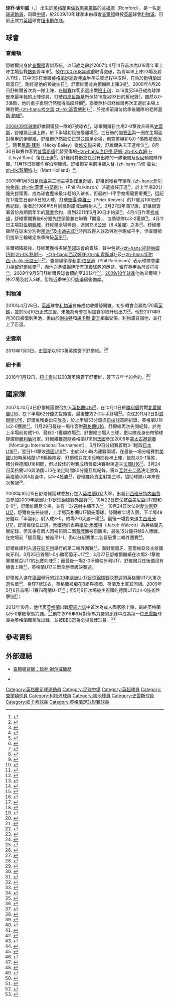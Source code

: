 {{noteTA|G1=足球|G2=EPL|G3=FAcup
|T=zh-hans:琼乔·谢尔威; zh-hk:莊祖·舒爾維;
|1=zh-hans:琼乔·谢尔威; zh-hk:莊祖·舒爾維;
|2=zh-hans:谢尔威; zh-hk:舒爾維;
|3=zh-hans:孔切斯基;zh-hk:高哲斯基;zh-tw:孔切斯基;
|4=zh-hans:克里斯·鲍威尔;zh-hk:基斯·鮑維;zh-tw:克里斯·鮑威爾;
}}
{{Infobox football biography
|                name = 琼乔·谢尔威<br />''Jonjo Shelvey''
|               image = Jonjo Shelvey England U21.jpg
|          image_size = 200
|            fullname = Jonjo Shelvey<ref name=Hugman>{{Hugman|25287|accessdate=24 March 2016}}</ref>
|          birth_date = {{birth date and age|1992|2|27|df=y}}<ref name=Hugman/>
|         birth_place = 英格蘭[[兰福德|兰福德]]
|              height = {{height|m=1.85}}<ref>{{cite web|url=http://www.premierleague.com/en-gb/players/profile.html/jonjo-shelvey|title=Premier League Player Profile Jonjo Shelvey|publisher=Premier League|accessdate=17 January 2015|archive-date=2016-04-13|archive-url=https://web.archive.org/web/20160413143555/http://www.premierleague.com/en-gb/players/profile.html/jonjo-shelvey|dead-url=yes}}</ref>
|         currentclub = [[纽卡斯尔联足球俱乐部|纽卡斯尔联]]
| clubnumber = 8
|            position = [[中場|中場]]
| youthyears1       = 2001–2002 |youthyears2 = 2002–2004|youthyears3 = 2004–2008
| youthclubs1       = [[阿森纳足球俱乐部|阿森纳]] |youthclubs2 = [[西汉姆联足球俱乐部|西汉姆联]] |youthclubs3 = [[查尔顿竞技足球俱乐部|查尔顿]]
|              years1 = 2008–2010
|              clubs1 = [[查尔顿竞技足球俱乐部|查尔顿]]
|               caps1 = 42
|              goals1 = 7
|              years2 = 2010–2013
|              clubs2 = [[利物浦足球俱乐部|利物浦]]
|               caps2 = 47
|              goals2 = 2
|              years3 = 2011
|              clubs3 = → [[黑池足球會|黑池]]
|               caps3 = 10
|              goals3 = 6
|              years4 = 2013–2016
|              clubs4 = [[斯旺西城足球俱乐部|斯旺西]]
|               caps4 = 79
|              goals4 = 10
|              years5 = 2016–
|              clubs5 = [[纽卡斯尔联足球俱乐部|纽卡斯尔联]]
|               caps5 = 118
|              goals5 = 12
|      nationalyears1 = 2007–2008
|      nationalyears2 = 2008–2009
|      nationalyears3 = 2009–2010
|      nationalyears4 = 2011–2013
|      nationalyears5 = 2012–
|       nationalteam1 = [[英格蘭16歲以下足球代表隊|英格蘭U16]]
|       nationalteam2 = [[英格蘭17歲以下足球代表隊|英格蘭U17]]
|       nationalteam3 = [[英格蘭19歲以下足球代表隊|英格蘭U19]]
|       nationalteam4 = [[英格蘭21歲以下足球代表隊|英格蘭U21]]
|       nationalteam5 = [[英格蘭國家足球隊|英格蘭]]
|       nationalcaps1 = 6
|      nationalgoals1 = 3
|       nationalcaps2 = 7
|       nationalcaps3 = 4
|       nationalcaps4 = 13
|       nationalcaps5 = 6
|      nationalgoals2 = 1
|      nationalgoals3 = 3
|      nationalgoals4 = 4
|      nationalgoals5 = 0
|            pcupdate = 2020年1月18日 
|            ntupdate = 2019年8月20日
}}
'''琼乔·谢尔威'''（{{lang-en|'''Jonjo Shelvey'''}}，{{bd|1992年|2月27日|catidx=Shelvey, Jonjo}}）出生於[[英格蘭|英格蘭]]東[[倫敦|倫敦]][[黑弗靈區|黑弗靈區]]的[[兰福德|兰福德]]（Romford），是一名[[足球|足球]][[運動員|運動員]]，司職[[中場|中場]]，於2009/10年球季末由母會[[查尔顿竞技足球俱乐部|查爾頓]]轉投[[英超|英超]]球會[[利物浦足球俱乐部|利物浦]]。目前正效力[[英超|英超]]球會[[纽卡斯尔联足球俱乐部|纽卡斯尔联]]。

== 球會 ==
=== 查爾頓 ===
舒維爾出身於[[查尔顿竞技足球俱乐部|查爾頓]]青訓系統，以15歲之齡於2007年4月14日首次為U18青年軍上陣主場迎戰[[托特纳姆热刺足球俱乐部|熱刺]]青年軍<small><ref>{{cite news
 |language     = en
 |title        = Youngsters make Spurs sweat
 |url          = http://www.cafc.co.uk/newsview.ink?nid=30709&newstype=m
 |publisher    = 查爾頓官網
 |date         = 2007-04-14
 |accessdate   = 2009-04-24
 |archive-date = 2007-09-07
 |archive-url  = https://web.archive.org/web/20070907053506/http://www.cafc.co.uk/newsview.ink?nid=30709&newstype=m
 |dead-url     = yes
}}</ref></small>。他在[[2007年至2008年英格蘭足球冠軍聯賽|2007/08年球季]]取得突破，為青年軍上陣23場及射入11球，其中9球在晉級[[英格蘭足總青年盃|英格蘭足總青年盃]]半準決賽進程中取得，在負於[[桑德兰足球俱乐部|新特蘭]]出局當日<small><ref>{{cite news
 |language   = en
 |title      = Youngsters suffer late cup heartbreak
 |url        = http://www.cafc.co.uk/newsview.ink?nid=32045&newstype=m
 |publisher  = 查爾頓官網
 |date       = 2008-02-27
 |accessdate = 2009-04-25
}}{{dead link|date=2018年1月 |bot=InternetArchiveBot |fix-attempted=yes }}</ref></small>，剛好是他的16歲生日<small><ref>{{cite news
 |language     = en
 |title        = Record-breaker Shelvey starts at Oakwell
 |url          = http://www.cafc.co.uk/newsview.ink?nid=32338&newstype=n
 |publisher    = 查爾頓官網
 |date         = 2008-04-26
 |accessdate   = 2009-04-25
 |archive-date = 2009-07-25
 |archive-url  = https://web.archive.org/web/20090725110401/http://www.cafc.co.uk/newsview.ink?nid=32338&newstype=n
 |dead-url     = yes
}}</ref></small>。舒爾維爾並為預備隊上陣3場<small><ref>{{cite news
 |language   = en
 |title      = The Future's Bright
 |url        = http://www.cafc.co.uk/newsview.ink?nid=32325
 |publisher  = 查爾頓官網
 |date       = 2008-04-25
 |accessdate = 2009-04-25
}}{{dead link|date=2018年1月 |bot=InternetArchiveBot |fix-attempted=yes }}</ref></small>。2008年4月26日舒維爾首次為一隊上陣，在[[英格蘭足球冠軍聯賽|聯賽]]作客正選出戰[[巴恩斯利足球俱乐部|班士利]]，以16歲另59日成為球隊歷來最年輕的上陣球員，打破由[[保罗·孔切斯基|高哲斯基]]所保持16歲另93日的舊紀錄<small><ref>{{cite news
 |language=en 
 |title=Record-breaker Shelvey starts at Oakwell 
 |url=http://www.cafc.co.uk/newsview.ink?nid=32338 
 |publisher=查爾頓官網 
 |date=2008-04-26 
 |accessdate=2009-04-25 
}}{{dead link|date=六月 2017 |bot=InternetArchiveBot }}</ref></small>，雖然以0-3落敗，他的處子表現仍然獲得高度評價<small><ref>{{cite news
 |language   = en
 |title      = Shelvey impresses in Oakwell reverse
 |url        = http://www.cafc.co.uk/newsview.ink?nid=32340
 |publisher  = 查爾頓官網
 |date       = 2008-04-26
 |accessdate = 2009-04-25
}}{{dead link|date=2018年1月 |bot=InternetArchiveBot |fix-attempted=yes }}</ref></small>。聯賽煞科日舒維爾再次正選於主場上陣對戰[[考文垂足球俱乐部|-{zh-hans:考文垂;zh-hk:高雲地利}-]]<small><ref>{{cite news
 |language    = en
 |title       = Cameo makes for perfect climax
 |url         = http://www.cafc.co.uk/newsview.ink?nid=32389&newstype=p
 |publisher   = 查爾頓官網
 |date        = 2008-05-02
 |accessdate  = 2009-04-25
 |deadurl     = yes
 |archiveurl  = https://web.archive.org/web/20080628022412/http://www.cafc.co.uk/newsview.ink?nid=32389
 |archivedate = 2008-06-28
}}</ref></small>，於完場前讓位給季後離隊的老將[[克里斯·鲍威尔|基斯·鮑維]]<small><ref>{{cite news
 |language   = en
 |title      = Shelvey impresses in Oakwell reverse
 |url        = http://www.cafc.co.uk/newsview.ink?nid=32340
 |publisher  = 查爾頓官網
 |date       = 2008-05-05
 |accessdate = 2009-04-25
}}{{dead link|date=2018年1月 |bot=InternetArchiveBot |fix-attempted=yes }}</ref></small>。

[[2008年至2009年英格蘭足球冠軍聯賽|2008/09年球季]]舒維爾獲發一隊的7號球衣<small><ref>{{cite news
 |language   = en
 |title      = Strength in numbers
 |url        = http://www.cafc.co.uk/newsview.ink?nid=32653&newstype=p
 |publisher  = 查爾頓官網
 |date       = 2008-08-06
 |accessdate = 2009-04-25
}}{{dead link|date=2018年1月 |bot=InternetArchiveBot |fix-attempted=yes }}</ref></small>，球季開鑼日主場2-0擊敗升班馬[[斯旺西城足球俱乐部|史雲斯]]，舒維爾正選上陣，於下半場初段被換離場<small><ref>{{cite news
 |language   = en
 |title      = Skipper leads way in opening day win
 |url        = http://www.cafc.co.uk/newsview.ink?nid=32680&newstype=m
 |publisher  = 查爾頓官網
 |date       = 2008-08-09
 |accessdate = 2009-04-25
}}{{dead link|date=2018年1月 |bot=InternetArchiveBot |fix-attempted=yes }}</ref></small>。三日後的[[英格蘭聯賽盃|聯賽盃]]第一圈在主場面對[[英格蘭足球甲級聯賽|英甲]]的[[约维尔足球俱乐部|伊奧維]]，舒維爾仍然擔任正選並踢足全場，但查爾頓卻以0-1落敗被淘汰<small><ref>{{cite news
 |language   = en
 |title      = Warne spins Addicks out
 |url        = http://www.cafc.co.uk/newsview.ink?nid=32700&newstype=m
 |publisher  = 查爾頓官網
 |date       = 2008-08-12
 |accessdate = 2009-04-25
}}{{dead link|date=2018年1月 |bot=InternetArchiveBot |fix-attempted=yes }}</ref></small>。隨著[[尼基·贝利|尼基·拜利]]（Nicky Bailey）從[[绍森德足球俱乐部|修安聯]]來投，舒維爾失去正選席位<small><ref>{{cite news
 |language   = en
 |title      = Bailey and Bouazza start against Hornets
 |url        = http://www.cafc.co.uk/newsview.ink?nid=32723&newstype=n
 |publisher  = 查爾頓官網
 |date       = 2008-08-16
 |accessdate = 2009-04-25
}}{{dead link|date=2018年1月 |bot=InternetArchiveBot |fix-attempted=yes }}</ref></small>。8月30日聯賽作客對[[普雷斯顿足球俱乐部|普雷斯頓]]代替受傷的[[洛伊德·萨姆|-{zh-hans:洛伊德·萨姆; zh-hk:森姆;}-]]（Lloyd Sam）復任正選<small><ref>{{cite news
 |language    = en
 |title       = Shelvey starts at Deepdale
 |url         = http://www.cafc.co.uk/newsview.ink?nid=32787&newstype=n
 |publisher   = 查爾頓官網
 |date        = 2008-08-30
 |accessdate  = 2009-04-25
 |deadurl     = yes
 |archiveurl  = https://web.archive.org/web/20080910190924/http://www.cafc.co.uk/newsview.ink?nid=32787
 |archivedate = 2008-09-10
}}</ref></small>。舒維爾其後擔任沒有出陣的一隊後備及返回預備隊作賽。11月15日聯賽作客[[伯明翰城足球俱乐部|伯明翰城]]，舒維爾完場前後補入替[[马修·霍兰|-{zh-hans:马修·霍兰; zh-hk:賀蘭特;}-]]（Matt Holland）<small><ref>{{cite news
 |language   = en
 |title      = Blues hit back for points
 |url        = http://www.cafc.co.uk/newsview.ink?nid=33233&newstype=m
 |publisher  = 查爾頓官網
 |date       = 2008-11-15
 |accessdate = 2009-04-25
}}{{dead link|date=2018年1月 |bot=InternetArchiveBot |fix-attempted=yes }}</ref></small>。
 
2009年1月3日[[英格蘭足總盃|足總盃]]第三圈主場對[[诺里奇城足球俱乐部|诺里奇城]]，舒維爾獲看守領隊[[菲尔·帕金森|-{zh-hans:菲尔·帕金森; zh-hk:菲爾·柏堅遜;}-]]（Phil Parkinson）派遣擔任正選<small><ref>{{cite news
 |language   = en
 |title      = Jonjo starts against Canaries; Yassin returns
 |url        = http://www.cafc.co.uk/newsview.ink?nid=33534&newstype=x
 |publisher  = 查爾頓官網
 |date       = 2009-01-03
 |accessdate = 2009-04-25
}}{{dead link|date=2018年1月 |bot=InternetArchiveBot |fix-attempted=yes }}</ref></small>，於上半場20分鐘先拔頭籌，成為球會歷來最年輕的入球者，但最終1-1平手完場需要重賽<small><ref>{{cite news
 |language   = en
 |title      = Jonjo makes history but replay required
 |url        = http://www.cafc.co.uk/newsview.ink?nid=33538&newstype=m
 |publisher  = 查爾頓官網
 |date       = 2009-01-03
 |accessdate = 2009-04-25
}}{{dead link|date=2018年1月 |bot=InternetArchiveBot |fix-attempted=yes }}</ref></small>，這記在17歲生日前55日的入球，打破[[彼得·李維士|彼得·李維士]]（Peter Reeves）的17歲另100日的舊紀錄，後者於1966年5月同樣對諾域治時射入<small><ref>{{cite news
 |language   = en
 |title      = Parkinson takes the positives
 |url        = http://www.cafc.co.uk/newsview.ink?nid=33539&newstype=n
 |publisher  = 查爾頓官網
 |date       = 2009-01-03
 |accessdate = 2009-04-25
}}{{dead link|date=2018年1月 |bot=InternetArchiveBot |fix-attempted=yes }}</ref></small>。2月27日年滿17歲，舒維爾簽署首份為期兩年半的[[職業|職業]]合約，直到2011年6月30日才約滿<small><ref>{{cite news
 |language   = en
 |title      = Jonjo's joy
 |url        = http://www.cafc.co.uk/newsview.ink?nid=33850&newstype=p
 |publisher  = 查爾頓官網
 |date       = 2009-02-27
 |accessdate = 2009-04-25
}}{{dead link|date=2018年1月 |bot=InternetArchiveBot |fix-attempted=yes }}</ref></small>。4月4日作客[[南安普顿足球俱乐部|修咸頓]]，舒維爾開賽後6分鐘先拔頭籌兼在聯賽「開齋」，協助球隊以3-2獲勝<small><ref>{{cite news
 |language   = en
 |title      = Midfielders seal success at Southampton
 |url        = http://www.cafc.co.uk/newsview.ink?nid=34059&newstype=m
 |publisher  = 查爾頓官網
 |date       = 2009-04-04
 |accessdate = 2009-04-25
}}{{dead link|date=2018年1月 |bot=InternetArchiveBot |fix-attempted=yes }}</ref></small>。4月11日主場對[[伯明翰城足球俱乐部|伯明翰城]]，舒維爾全場奔跑，達到13.6[[公里|公里]]（8.4[[英哩|英哩]]）之多<small><ref>{{cite news
 |language   = en
 |title      = Go, Go, Jonjo
 |url        = http://www.football-league.co.uk/page/News/ChampionshipNewsDetail/0,,10794~1636078,00.html
 |publisher  = [[英格蘭足球聯賽|英格蘭足球聯賽]]官網
 |date       = 2009-04-23
 |accessdate = 2009-04-25
}}{{Dead link|date=2018年6月 |bot=InternetArchiveBot |fix-attempted=no }}</ref></small>。舒維爾雖然在球末分別對[[黑池足球會|黑池]]<small><ref>{{cite news
 |language   = en
 |title      = Charlton relegated after draw
 |url        = http://www.cafc.co.uk/newsview.ink?nid=34142&newstype=m
 |publisher  = 查爾頓官網
 |date       = 2009-04-18
 |accessdate = 2009-04-25
}}{{dead link|date=2018年1月 |bot=InternetArchiveBot |fix-attempted=yes }}</ref></small>及[[卡迪夫城足球俱乐部|卡迪夫城]]<small><ref>{{cite news
 |language    = en
 |title       = Gyepes Creepers! Addicks spurn two-goal lead again
 |url         = http://www.cafc.co.uk/newsview.ink?nid=34160&newstype=m
 |publisher   = 查爾頓官網
 |date        = 2009-04-21
 |accessdate  = 2009-04-25
 |deadurl     = yes
 |archiveurl  = https://web.archive.org/web/20090422222850/http://www.cafc.co.uk/newsview.ink?nid=34160
 |archivedate = 2009-04-22
}}</ref></small>時再取得入球及與對手踢成平手，但查爾頓仍提早三輪確定來季降級[[英格蘭足球甲級聯賽|英甲]]<small><ref>{{cite news
| language = en
| title = Charlton 2-2 Blackpool
| url = http://news.bbc.co.uk/sport2/hi/football/eng_div_1/7990049.stm
| publisher = [[BBC|BBC]] Sport
| date = 2009-04-10
| accessdate = 2009-04-25
| archive-date = 2009-04-21
| archive-url = https://web.archive.org/web/20090421044948/http://news.bbc.co.uk/sport2/hi/football/eng_div_1/7990049.stm
| dead-url = no
}}</ref></small>。

查爾頓降級後，舒維爾獲得多隊[[英超|英超]]球會的青睞，其中包括[[托特纳姆热刺足球俱乐部|-{zh-hans:托特纳姆热刺;zh-hk:熱刺}-]]、[[西汉姆联足球俱乐部|-{zh-hans:西汉姆联;zh-hk:韋斯咸}-]]及[[切尔西足球俱乐部|-{zh-hans:切尔西;zh-hk:車路士}-]]<small><ref>{{cite news
| language = en
| title = Chelsea join Shelvey battle
| url = http://www.skysports.com/story/0,19528,11684_5399310,00.html
| publisher = Sky Sports
| date = 2009-06-24
| accessdate = 2009-07-05
| archive-date = 2016-03-09
| archive-url = https://web.archive.org/web/20160309135631/http://www.skysports.com/story/0,19528,11684_5399310,00.html
| dead-url = no
}}</ref></small>，查爾頓領隊[[菲爾·柏堅遜|菲爾·柏堅遜]]（Phil Parkinson）表示球隊會盡力挽留舒爾維爾<small><ref>{{cite news |language=en |url=http://www.skysports.com/story/0,19528,11095_5500890,00.html |title=Addicks keen to keep Shelvey |publisher=Sky Sports |date=2009-08-19 |accessdate=2009-12-23}}</ref></small>，而他亦準備拒絕所有頂級球隊的邀請，留在英甲為母會打拼<small><ref>{{cite news |language=en |url=http://www.skysports.com/story/0,19528,11095_5608747,00.html |title=Shelvey happy at Charlton |publisher=Sky Sports |date=2009-10-05 |accessdate=2009-12-23 |archive-date=2016-03-09 |archive-url=https://web.archive.org/web/20160309135204/http://www.skysports.com/story/0,19528,11095_5608747,00.html |dead-url=no }}</ref></small>。2009年9月5日舒維爾與球會續約至2012年<small><ref>{{cite news |language=en |url=http://news.bbc.co.uk/sport2/hi/football/teams/c/charlton_athletic/8239732.stm |title=Shelvey signs new Charlton deal |publisher=[[BBC|BBC]] Sport |date=2009-09-05 |accessdate=2010-04-29 |archive-date=2018-09-11 |archive-url=https://web.archive.org/web/20180911225720/http://news.bbc.co.uk/sport2/hi/football/teams/c/charlton_athletic/8239732.stm |dead-url=no }}</ref></small>。[[2009年至2010年英格蘭足球甲級聯賽|2009/10年球季]]他為查爾頓上陣27場及射入3球，但臨近季末卻只能退居後備席。

=== 利物浦 ===
2010年4月28日，[[英超|英超]]球會[[利物浦足球俱乐部|利物浦]]宣佈成功收購舒爾維，初步轉會金額為170萬[[英鎊|英鎊]]，並於5月10日正式加盟，未能為母會在附加賽爭取升班出力<small><ref>{{cite news |language=en |url=http://news.bbc.co.uk/sport2/hi/football/teams/l/liverpool/8647872.stm |title=Liverpool sign Charlton midfielder Jonjo Shelvey |publisher=[[BBC|BBC]] Sport |date=2010-04-28 |accessdate=2010-04-29 |archive-date=2021-01-24 |archive-url=https://web.archive.org/web/20210124031310/http://news.bbc.co.uk/sport2/hi/football/teams/l/liverpool/8647872.stm |dead-url=no }}</ref></small>。他於2011年9月30日被借到黑池，但由於[[謝拉特|謝拉特]]和[[盧卡斯·雷瓦|盧卡斯·雷瓦]]相繼受傷，利物浦召回他，並打上了正選。

=== 史雲斯 ===
2013年7月3日，[[史雲斯|史雲斯]]以500萬英鎊簽下舒爾維。<ref>{{cite news |title=Swansea City complete £5m Jonjo Shelvey signing |url=https://www.bbc.com/sport/football/23143710 |work=BBC Sport |date=2013-07-03 |accessdate=2020-02-19 |archive-date=2018-09-12 |archive-url=https://web.archive.org/web/20180912135728/https://www.bbc.com/sport/football/23143710 |dead-url=no }}</ref>

=== 紐卡素 ===
2016年1月12日，[[紐卡素|紐卡素]]以1200萬英鎊簽下舒爾維，簽下五年半的合約。<ref>{{cite news |title=Jonjo Shelvey: Newcastle sign Swansea midfielder for £12m |url=https://www.bbc.com/sport/football/35290127 |work=BBC Sport |date=2016-01-12 |accessdate=2020-02-19 |archive-date=2021-02-06 |archive-url=https://web.archive.org/web/20210206093823/https://www.bbc.com/sport/football/35290127 |dead-url=no }}</ref>

== 國家隊 ==
2007年10月4日舒爾維獲徵召加入[[英格蘭16歲以下足球代表隊|英格蘭U16]]<small><ref>{{cite news
 |language    = en
 |url         = http://www.cafc.co.uk/newsview.ink?nid=31353&newstype=y
 |title       = England call on Solly
 |publisher   = 查爾頓官網
 |date        = 2007-10-04-26
 |accessdate  = 2009-04-24
 |deadurl     = yes
 |archiveurl  = https://web.archive.org/web/20071012143231/http://www.cafc.co.uk/newsview.ink?nid=31353&newstype=y
 |archivedate = 2007-10-12
}}</ref></small>，在10月11日於[[勝利盾|勝利盾]]對戰[[北愛爾蘭16歲以下足球代表隊|北愛爾蘭U16]]，在下半場62分鐘先拔頭籌，最後雙方2-2平手終場<small><ref>{{cite news
 |language   = en
 |url        = http://www.cafc.co.uk/newsview.ink?nid=31394&newstype=y
 |title      = Shelvey strikes for England
 |publisher  = 查爾頓官網
 |date       = 2007-10-12
 |accessdate = 2009-04-24
}}{{dead link|date=2018年1月 |bot=InternetArchiveBot |fix-attempted=yes }}</ref></small>。次仗於11月2日對[[威爾斯16歲以下足球代表隊|威爾斯U16]]，舒爾維獲委出任[[隊長_(足球)|隊長]]，於上半場33分鐘憑[[自由球|自由球]]首開紀錄，英格蘭U16以2-0獲勝<small><ref>{{cite news
 |language    = en
 |url         = http://www.cafc.co.uk/newsview.ink?nid=31500&newstype=p
 |title       = Go Jonjo!
 |publisher   = 查爾頓官網
 |date        = 2007-11-05
 |accessdate  = 2009-04-24
 |deadurl     = yes
 |archiveurl  = https://web.archive.org/web/20071114215210/http://www.cafc.co.uk/newsview.ink?nid=31500&newstype=p
 |archivedate = 2007-11-14
}}</ref></small>。11月29日最後一場作客對[[蘇格蘭16歲以下足球代表隊|蘇格蘭U16]]，舒爾維再次先開紀錄，於完上半場前射成1-0，最終2-1獲勝終場<small><ref>{{cite news
 |language   = en
 |url        = http://www.cafc.co.uk/newsview.ink?nid=31622&newstype=y
 |title      = Threesy Victory for Shelvey
 |publisher  = 查爾頓官網
 |date       = 2007-11-30
 |accessdate = 2009-04-25
}}{{dead link|date=2018年1月 |bot=InternetArchiveBot |fix-attempted=yes }}</ref></small>，舒爾維三場入三球，更以隊長身份帶領球隊蟬聯[[勝利盾|勝利盾]]冠軍。舒爾維獲選隨英格蘭U16到[[法國|法國]]參加2008年[[蒙太古國際足球邀請賽|蒙太古邀請賽]]（Montaigu International Tournament），3月19日分組賽首戰3-1輕取[[日本16歲以下國家足球隊|日本U16]]<small><ref>{{cite news
| language = en
| title = Young Lions start well
| url = http://www.thefa.com/England/MensUnder16s/NewsAndFeatures/2009/england_japan_report.aspx
| publisher = ''[[英格蘭足球總會|The FA]]''
| date = 2008-03-19
| accessdate = 2009-04-25
| archive-date = 2018-09-29
| archive-url = https://web.archive.org/web/20180929055719/http://www.thefa.com/England/MensUnder16s/NewsAndFeatures/2009/england_japan_report.aspx
| dead-url = no
}}</ref></small>，翌日1-0擊敗[[德國16歲以下國家足球隊|德國U16]]<small><ref>{{cite news
| language = en
| title = German success for U16s
| url = http://www.thefa.com/England/MensUnder16s/NewsAndFeatures/2009/england_germany_report.aspx
| publisher = ''[[英格蘭足球總會|The FA]]''
| date = 2008-03-20
| accessdate = 2009-04-25
| archive-date = 2018-09-29
| archive-url = https://web.archive.org/web/20180929054338/http://www.thefa.com/England/MensUnder16s/NewsAndFeatures/2009/england_germany_report.aspx
| dead-url = no
}}</ref></small>，由於24小時內連戰兩場，在最後一場分組賽對[[美國16歲以下國家足球隊|美國U16]]時英格蘭U16輪換陣容，舒爾維只在末段時間後補上陣，雖然以0-1落敗，積分與德國U16相同，但以較佳的對賽成積晉級決賽對東道主[[法國16歲以下國家足球隊|法國U16]]<small><ref>{{cite news
| language = en
| title = Final spot for Lions
| url = http://www.thefa.com/England/MensUnder16s/NewsAndFeatures/2009/england_usa_report.aspx
| publisher = ''[[英格蘭足球總會|The FA]]''
| date = 2008-03-22
| accessdate = 2009-04-25
| archive-date = 2018-09-29
| archive-url = https://web.archive.org/web/20180929061301/http://www.thefa.com/England/MensUnder16s/NewsAndFeatures/2009/england_usa_report.aspx
| dead-url = no
}}</ref></small>。3月24日英格蘭U16與法國U16在法定時間80分鐘互無紀錄，需以[[互射十二碼|互射十二碼]]決定勝負，英格蘭小將5射全中，以5-4獲勝<small><ref>{{cite news
| language = en
| title = Lions win tournament
| url = http://www.thefa.com/England/MensUnder16s/NewsAndFeatures/2009/england_france_report.aspx
| publisher = ''[[英格蘭足球總會|The FA]]''
| date = 2008-03-24
| accessdate = 2009-04-25
| archive-date = 2018-09-29
| archive-url = https://web.archive.org/web/20180929060841/http://www.thefa.com/England/MensUnder16s/NewsAndFeatures/2009/england_france_report.aspx
| dead-url = no
}}</ref></small>，舒爾維負責主射第三球，協助球隊八年來首次奪冠<small><ref>{{cite news
 |language   = en
 |url        = http://www.cafc.co.uk/newsview.ink?nid=32227&newstype=p
 |title      = Jonjo's joy
 |publisher  = 查爾頓官網
 |date       = 2008-04-01
 |accessdate = 2009-04-25
}}{{dead link|date=2018年1月 |bot=InternetArchiveBot |fix-attempted=yes }}</ref></small>。

2008年10月15日舒爾維獲球會放行加入[[英格蘭17歲以下足球代表隊|英格蘭U17]]大軍，出發到[[西班牙|西班牙]][[特内里费岛|特内里费岛]]參加2009年[[歐洲U-17足球錦標賽|歐洲U-17足球錦標賽]]外圍賽<small><ref>{{cite news
 |language   = en
 |title      = Shelvey accepts England call
 |url        = http://www.cafc.co.uk/newsview.ink?nid=33033&newstype=p
 |publisher  = 查爾頓官網
 |date       = 2008-10-15
 |accessdate = 2009-04-25
}}{{dead link|date=2018年1月 |bot=InternetArchiveBot |fix-attempted=yes }}</ref></small>。10月22日首仗被[[亞美尼亞17歲以下國家足球隊|亞美尼亞U17]]悶和0-0<small><ref>{{cite news
| language = en
| url = http://www.thefa.com/England/MensUnder17s/NewsAndFeatures/2009/U17s_armenia_report.aspx
| title = Young Lions held
| publisher = ''[[英格蘭足球總會|The FA]]''
| date = 2008-10-22
| accessdate = 2009-04-25
| archive-date = 2018-09-29
| archive-url = https://web.archive.org/web/20180929055405/http://www.thefa.com/England/MensUnder17s/NewsAndFeatures/2009/U17s_armenia_report.aspx
| dead-url = no
}}</ref></small>，舒爾維踢足全場，並有一球遠射中楣不入<small><ref>{{cite news
 |language   = en
 |title      = Frustrating night for Jonjo
 |url        = http://www.cafc.co.uk/newsview.ink?nid=33080&newstype=p
 |publisher  = 查爾頓官網
 |date       = 2008-10-23
 |accessdate = 2009-04-25
}}{{dead link|date=2018年1月 |bot=InternetArchiveBot |fix-attempted=yes }}</ref></small>。10月24日次仗對[[愛沙尼亞17歲以下國家足球隊|愛沙尼亞U17]]，舒爾維先任後備，上半場英格蘭U17領先兩球，舒爾維半場入替，下半場49分鐘以「半窩利」射入成3-0，終場7-0大勝一場<small><ref>{{cite news
| language = en
| title = Lions Hit Seven
| url = http://www.thefa.com/England/MensUnder17s/NewsAndFeatures/2009/U17s_estonia_report.aspx
| publisher = ''[[英格蘭足球總會|The FA]]''
| date = 2008-10-24
| accessdate = 2009-04-25
| archive-date = 2018-09-29
| archive-url = https://web.archive.org/web/20180929060113/http://www.thefa.com/England/MensUnder17s/NewsAndFeatures/2009/U17s_estonia_report.aspx
| dead-url = no
}}</ref></small>。最後一場對東道主[[西班牙17歲以下國家足球隊|西班牙U17]]，舒爾維復任正選，[[西奥·沃尔科特|禾確特]]的表弟[[雅各布·沃尔科特|積及·禾確特]]（Jacob Walcott）為英格蘭先開紀錄，但其後有兩人因被罰第二面[[黃牌|黃牌]]而被罰離場，最後15分鐘只餘9人應戰，在完場前「擺烏龍」被追平1-1，仍以分組賽第二名晉級第二輪外圍賽<small><ref>{{cite news
| language = en
| title = Draw secures Elite spot
| url = http://www.thefa.com/England/MensUnder17s/NewsAndFeatures/2009/U17s_spain_report.aspx
| publisher = ''[[英格蘭足球總會|The FA]]''
| date = 2008-10-27
| accessdate = 2009-04-25
| archive-date = 2018-09-29
| archive-url = https://web.archive.org/web/20180929054510/http://www.thefa.com/England/MensUnder17s/NewsAndFeatures/2009/U17s_spain_report.aspx
| dead-url = no
}}</ref></small>。

舒爾維順利入選在[[匈牙利|匈牙利]]舉行的第二輪外圍賽<small><ref>{{cite news |language=en |url=http://www.thefa.com/England/MensUnder17s/NewsAndFeatures/2009/EliteRoundsquadnamed.aspx |title=Elite Round squad named |publisher=[[英格蘭足球總會|The FA.com]] |date=2009-03-06 |accessdate=2009-05-12 |archive-date=2018-09-29 |archive-url=https://web.archive.org/web/20180929055916/http://www.thefa.com/England/MensUnder17s/NewsAndFeatures/2009/EliteRoundsquadnamed.aspx |dead-url=no }}</ref></small>，面對葡萄牙、塞爾維亞及主辦國匈牙利，3月25日首場1-0小勝葡萄牙U17<small><ref>{{cite news |language=en |url=http://www.thefa.com/England/MensUnder17s/NewsAndFeatures/2009/Lions_begin_with_victory.aspx |title=Lions begin with victory |publisher=[[英格蘭足球總會|The FA.com]] |date=2009-03-25 |accessdate=2009-05-12 |archive-date=2018-09-29 |archive-url=https://web.archive.org/web/20180929060308/http://www.thefa.com/England/MensUnder17s/NewsAndFeatures/2009/Lions_begin_with_victory.aspx |dead-url=no }}</ref></small>；3月27日舒維爾繼續在次場2-1擊敗塞爾維亞U17的比賽列陣<small><ref>{{cite news |language=en |url=http://www.thefa.com/England/MensUnder17s/NewsAndFeatures/2009/Afobe_seals_victory.aspx |title=Afobe seals victory |publisher=[[英格蘭足球總會|The FA.com]] |date=2009-03-27 |accessdate=2009-05-12 |archive-date=2018-09-29 |archive-url=https://web.archive.org/web/20180929055547/http://www.thefa.com/England/MensUnder17s/NewsAndFeatures/2009/Afobe_seals_victory.aspx |dead-url=no }}</ref></small>；而最後一場2-0淨勝匈牙利U17，舒維爾只任後備沒有機會上陣<small><ref>{{cite news |language=en |url=http://www.thefa.com/England/MensUnder17s/NewsAndFeatures/2009/hungary_report_300309.aspx |title=Perfect record for Young Lions |publisher=[[英格蘭足球總會|The FA.com]] |date=2009-03-30 |accessdate=2009-05-12 |archive-date=2020-04-14 |archive-url=https://web.archive.org/web/20200414145057/http://www.thefa.com/England/MensUnder17s/NewsAndFeatures/2009/hungary_report_300309.aspx |dead-url=no }}</ref></small>，英格蘭U17三戰全勝晉級決賽週。

舒爾維入選在[[德國|德國]]舉行的[[2009年歐洲U-17足球錦標賽|2009年歐洲U-17足球錦標賽]]決賽週的英格蘭U17大軍決選名單<small><ref>{{cite news |language=en |url=http://www.thefa.com/England/MensUnder17s/NewsAndFeatures/2009/U17_UEFAEuro_squad.aspx |title=Peacock names squad for U17 Euros |publisher=[[英格蘭足球總會|The FA.com]] |date=2009-04-27 |accessdate=2009-05-12 |archive-date=2021-02-16 |archive-url=https://web.archive.org/web/20210216101840/https://www.thefa.com/England/MensUnder17s/NewsAndFeatures/2009/U17_UEFAEuro_squad.aspx |dead-url=no }}</ref></small>，身穿7號球衣，英格蘭被編在B組與德國、荷蘭及土耳其同組。2009年5月6日首場1-1賽和荷蘭U-17<small><ref>{{cite news |language=en |url=http://www.thefa.com/England/MensUnder17s/NewsAndFeatures/2009/Lions_rally_to_earn_draw.aspx |title=Lions rally to earn draw |publisher=[[英格蘭足球總會|The FA.com]] |date=2009-05-06 |accessdate=2009-05-12 |archive-date=2021-02-16 |archive-url=https://web.archive.org/web/20210216101859/https://www.thefa.com/England/MensUnder17s/NewsAndFeatures/2009/Lions_rally_to_earn_draw.aspx |dead-url=no }}</ref></small>；但5月9日次場被主辦國的德國U17以4-0技術性擊倒<small><ref>{{cite news |language=en |url=http://www.thefa.com/England/MensUnder17s/NewsAndFeatures/2009/Euros_GermanyvEngland_report.aspx |title=Germany punish Young Lions |publisher=[[英格蘭足球總會|The FA.com]] |date=2009-05-09 |accessdate=2009-05-12 |archive-date=2021-02-16 |archive-url=https://web.archive.org/web/20210216101859/https://www.thefa.com/England/MensUnder17s/NewsAndFeatures/2009/Euros_GermanyvEngland_report.aspx |dead-url=no }}</ref></small>；

2012年10月，他代表[[英格蘭國家足球隊|英格蘭]]出戰[[聖馬力諾國家足球隊|聖馬力諾]]中首次為成人國家隊上陣，最終英格蘭以5-0擊敗聖馬力諾。<ref>{{cite news |title=England 5-0 San Marino |url=https://www.bbc.com/sport/football/19860360 |accessdate=2020-02-19 |work=BBC Sport |date=2012-10-12 |archive-date=2021-02-13 |archive-url=https://web.archive.org/web/20210213155317/https://www.bbc.com/sport/football/19860360 |dead-url=no }}</ref>他在2015年9月對聖馬力諾的比賽中成為第一位[[史雲斯足球會|史雲斯]]球員為英格蘭國家隊出戰，並被BBC選為全場最佳球員。<ref>{{cite news |title=San Marino v England: How the players rated |url=https://www.bbc.com/sport/football/34165282 |accessdate=2020-02-19 |work=BBC Sport |date=2015-09-05 |archive-date=2015-12-25 |archive-url=https://web.archive.org/web/20151225022937/http://www.bbc.com/sport/0/football/34165282 |dead-url=no }}</ref>

== 參考資料 ==
{{reflist|2}}

== 外部連結 ==
* {{en}}[https://web.archive.org/web/20100701224451/http://www.cafc.co.uk/playerdisplay.ink?skip=19&season=2007%2F2008 查爾頓官網：琼乔·谢尔威簡歷]
* {{en}}{{soccerbase|id=49014|琼乔·谢尔威}}

{{纽卡斯尔联球员名单}}

{{DEFAULTSORT:Shelvey, Jonjo}}
[[Category:英格蘭足球運動員|Category:英格蘭足球運動員]]
[[Category:足球中場|Category:足球中場]]
[[Category:英超球員|Category:英超球員]]
[[Category:查爾頓球員|Category:查爾頓球員]]
[[Category:利物浦球員|Category:利物浦球員]]
[[Category:黑池球員|Category:黑池球員]]
[[Category:史雲斯球員|Category:史雲斯球員]]
[[Category:紐卡素球員|Category:紐卡素球員]]
[[Category:英格蘭足球聯賽球員|Category:英格蘭足球聯賽球員]]